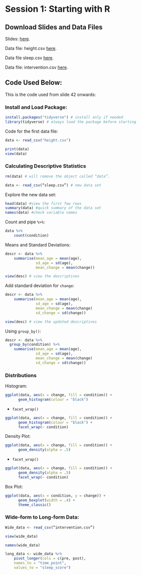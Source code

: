 # Session 1: Starting with R

## Download Slides and Data Files

Slides: [here](downloads/startr.pdf).

Data file: height.csv [here](downloads/height.csv).

Data file sleep.csv [here](downloads/sleep.csv).

Data file: intervention.csv [here](downloads/intervention.csv).

## Code Used Below:

This is the code used from slide 42 onwards:

### Install and Load Package:

``` r
install.packages("tidyverse") # install only if needed
library(tidyverse) # always load the package before starting
```
Code for the first data file:

``` r
data <- read_csv("height.csv")

print(data)
view(data)
```
### Calculating Descriptive Statistics

``` r
rm(data) # will remove the object called “data”.

data <- read_csv(“sleep.csv”) # new data set
```
Explore the new data set:

``` r
head(data) #view the first few rows
summary(data) #quick summary of the data set
names(data) #check variable names
```

Count and pipe `%>%`:

``` r
data %>%
	count(condition) 
```

Means and Standard Deviations:

``` r
descr <- data %>%  
	summarise(mean_age = mean(age),
	          sd_age = sd(age),
	          mean_change = mean(change))

view(desc) # view the descriptives
```

Add standard deviation for `change`:

``` r
descr <- data %>%  
	summarise(mean_age = mean(age),
	          sd_age = sd(age),
	          mean_change = mean(change)
	          sd_change = sd(change))

view(desc) # view the updated descriptives
```

Using `group_by()`:
``` r
descr <- data %>%
  group_by(condition) %>%
	summarise(mean_age = mean(age),
	          sd_age = sd(age),
	          mean_change = mean(change)
	          sd_change = sd(change))
```

### Distributions

Histogram:

``` r
ggplot(data, aes(x = change, fill = condition)) +
      geom_histogram(colour = "black")
```

+ `facet_wrap()`

``` r
ggplot(data, aes(x = change, fill = condition)) +
      geom_histogram(colour = "black") +
      facet_wrap(~ condition)
```

Density Plot:

```r
ggplot(data, aes(x = change, fill = condition)) +
      geom_density(alpha = .5)
```

+ `facet_wrap()`

```r
ggplot(data, aes(x = change, fill = condition)) +
      geom_density(alpha = .5)
      facet_wrap(~ condition)
```

Box Plot:

```r
ggplot(data, aes(x = condition, y = change)) +
      geom_boxplot(width = .4) +
      theme_classic()
```

### Wide-form to Long-form Data:

```r
Wide_data <- read_csv(“intervention.csv”)

view(wide_data)
```

```r
names(wide_data)

long_data <- wide_data %>%  
	pivot_longer(cols = c(pre, post), 
	names_to = "time_point", 
	values_to = "sleep_score")
```